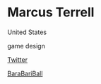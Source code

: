 # Marcus Terrell

<Location>

United States

</Location>

<Skills>

game design

</Skills>

<Personal>

[Twitter]()

</Personal>



<Games>

[BaraBariBall](http://barabariball.com/)

</Games>
